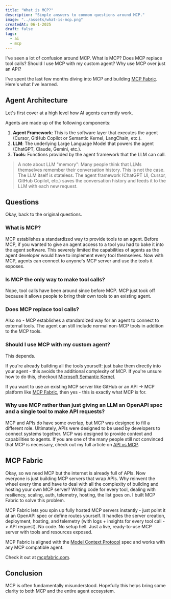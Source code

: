 ```yaml
---
title: "What is MCP?"
description: "Simple answers to common questions around MCP."
image: "../assets/what-is-mcp.png"
createdAt: 06-1-2025
draft: false
tags:
  - ai
  - mcp
---
```


I've seen a lot of confusion around MCP. What is MCP? Does MCP replace tool calls? Should I use MCP with my custom agent? Why use MCP over just an API?

I've spent the last few months diving into MCP and building [MCP Fabric](../projects/mcp-fabric). Here's what I've learned.

## Agent Architecture

Let's first cover at a high level how AI agents currently work.

Agents are made up of the following components:

1. **Agent Framework**: This is the software layer that executes the agent (Cursor, GitHub Copilot or Semantic Kernel, LangChain, etc.).
2. **LLM**: The underlying Large Language Model that powers the agent (ChatGPT, Claude, Gemini, etc.).
3. **Tools**: Functions provided by the agent framework that the LLM can call.

> A note about LLM "memory": Many people think that LLMs themselves remember their conversation history. This is not the case. The LLM itself is stateless. The agent framework (ChatGPT UI, Cursor, GitHub Copilot, etc.) saves the conversation history and feeds it to the LLM with each new request.

## Questions

Okay, back to the original questions.

### What is MCP?

MCP establishes a standardized way to provide tools to an agent. Before MCP, if you wanted to give an agent access to a tool you had to bake it into the agent software. This severely limited the capabilities of agents as the agent developer would have to implement every tool themselves. Now with MCP, agents can connect to anyone's MCP server and use the tools it exposes.

### Is MCP the only way to make tool calls?

Nope, tool calls have been around since before MCP. MCP just took off because it allows people to bring their own tools to an existing agent.

### Does MCP replace tool calls?

Also no - MCP establishes a standardized way for an agent to connect to external tools. The agent can still include normal non-MCP tools in addition to the MCP tools.

### Should I use MCP with my custom agent?

This depends.

If you're already building all the tools yourself: just bake them directly into your agent - this avoids the additional complexity of MCP. If you're unsure how to do this, checkout [Microsoft Semantic Kernel](https://learn.microsoft.com/en-us/semantic-kernel/overview/).

If you want to use an existing MCP server like GitHub or an API -> MCP platform like <a href="https://mcpfabric.com?utm_source=trevorloula&utm_medium=website&utm_campaign=mcp-fabric&utm_content=what-is-mcp" target="_blank" rel="noopener">MCP Fabric</a>, then yes - this is exactly what MCP is for.

### Why use MCP rather than just giving an LLM an OpenAPI spec and a single tool to make API requests?

MCP and APIs do have some overlap, but MCP was designed to fill a different role. Ultimately, APIs were designed to be used by developers to connect systems together. MCP was designed to provide context and capabilities to agents. If you are one of the many people still not convinced that MCP is necessary, check out my full article on [API vs MCP](../posts/api-vs-mcp).

## MCP Fabric

Okay, so we need MCP but the internet is already full of APIs. Now everyone is just building MCP servers that wrap APIs. Why reinvent the wheel every time and have to deal with all the complexity of building and hosting your own MCP server? Writing code for every tool, dealing with resiliency, scaling, auth, telemetry, hosting, the list goes on. I built MCP Fabric to solve this problem.

MCP Fabric lets you spin up fully hosted MCP servers instantly - just point it at an OpenAPI spec or define routes yourself. It handles the server creation, deployment, hosting, and telemetry (with logs + insights for every tool call -> API request). No code. No setup hell. Just a live, ready-to-use MCP server with tools and resources exposed.

MCP Fabric is aligned with the [Model Context Protocol](https://modelcontextprotocol.io/) spec and works with any MCP compatible agent.

Check it out at <a href="https://mcpfabric.com?utm_source=trevorloula&utm_medium=website&utm_campaign=mcp-fabric&utm_content=what-is-mcp" target="_blank" rel="noopener">mcpfabric.com</a>.

## Conclusion

MCP is often fundamentally misunderstood. Hopefully this helps bring some clarity to both MCP and the entire agent ecosystem.
